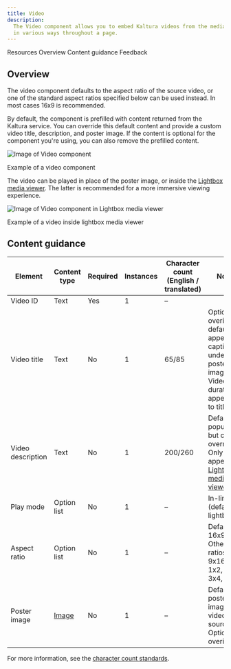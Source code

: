 ```yaml
---
title: Video
description:
  The Video component allows you to embed Kaltura videos from the media center
  in various ways throughout a page.
---
```



<ComponentDescription name="Video" type="ui" />

<AnchorLinks>

<AnchorLink>Resources</AnchorLink>
<AnchorLink>Overview</AnchorLink>
<AnchorLink>Content guidance</AnchorLink>
<AnchorLink>Feedback</AnchorLink>

</AnchorLinks>

<ResourceLinks name="Video" type="ui" />

## Overview

The video component defaults to the aspect ratio of the source video, or one of
the standard aspect ratios specified below can be used instead. In most cases
16x9 is recommended.

By default, the component is prefilled with content returned from the Kaltura
service. You can override this default content and provide a custom video title,
description, and poster image. If the content is optional for the component
you're using, you can also remove the prefilled content.

<Row>
<Column colMd={8} colLg={8}>

![Image of Video component](../../images/component/video/video-default.jpg)

<Caption>Example of a video component</Caption>
</Column>
</Row>

The video can be played in place of the poster image, or inside the
[Lightbox media viewer](./lightbox-media-viewer). The latter is recommended for
a more immersive viewing experience.

![Image of Video component in Lightbox media viewer](../../images/component/lightbox-media-viewer/lightbox-media-viewer-use-case-07.jpg)

<Caption>Example of a video inside lightbox media viewer</Caption>

## Content guidance

| Element        | Content type  | Required | Instances | Character count <br/>(English / translated) |Notes                                                |
| ------------ | ----------- | -------- | ----------- | --------------------------------------------|------------------- |
| Video ID     | Text        | Yes      | 1           |   –                                          |                   |
| Video title  | Text        | No       | 1           |   65/85          |Optional overide of default title appears as caption under poster image. Video duration appended to title.      |
| Video description | Text | No       | 1           |    200/260             |Default populates but can be overridden. Only appears in [Lightbox media viewer](./lightbox-media-viewer).|
| Play mode | Option list       | No       | 1           |   –              |In-line (default), lightbox                      |
| Aspect ratio      | Option list | No       | 1           |      –           |Default is 16x9. Other ratios are 9x16, 2x1, 1x2, 4x3, 3x4, 1x1. |
|Poster image | [Image](https://www.ibm.com/standards/carbon/components/images) | No | 1 | – | Default to poster image from video source. Optional overide. |

For more information, see the
[character count standards](https://github.com/carbon-design-system/carbon-for-ibm-dotcom-website/wiki/Character-count-standards).

<ComponentFooter name="Video" type="ui" />
